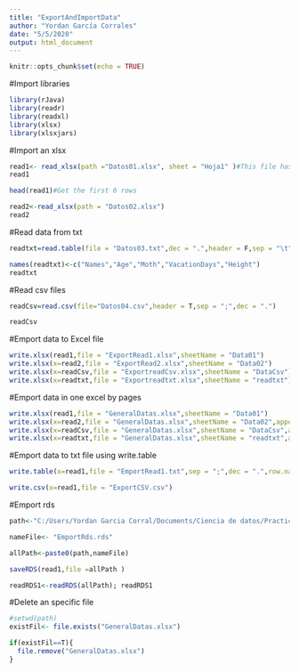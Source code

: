 ---
title: "ExportAndImportData"
author: "Yordan García Corrales"
date: "5/5/2020"
output: html_document
---

```{r setup, include=FALSE}
knitr::opts_chunk$set(echo = TRUE)
```

#Import libraries
```{r}
library(rJava)
library(readr)
library(readxl)
library(xlsx)
library(xlsxjars)
```

#Import an xlsx
```{r}
read1<- read_xlsx(path ="Datos01.xlsx", sheet = "Hoja1" )#This file has more than 1 page.
read1

head(read1)#Get the first 6 rows
```

```{r}
read2<-read_xlsx(path = "Datos02.xlsx")
read2
```


#Read data from txt

```{r}
readtxt=read.table(file = "Datos03.txt",dec = ".",header = F,sep = "\t")

names(readtxt)<-c("Names","Age","Moth","VacationDays","Height")
readtxt
```

#Read csv files
```{r}
readCsv=read.csv(file="Datos04.csv",header = T,sep = ";",dec = ".")

readCsv
```

#Emport data to Excel file
```{r}
write.xlsx(read1,file = "ExportRead1.xlsx",sheetName = "Data01")
write.xlsx(x=read2,file = "ExportRead2.xlsx",sheetName = "Data02")
write.xlsx(x=readCsv,file = "ExportreadCsv.xlsx",sheetName = "DataCsv")
write.xlsx(x=readtxt,file = "Exportreadtxt.xlsx",sheetName = "readtxt")
```

#Emport data in one excel by pages
```{r}
write.xlsx(read1,file = "GeneralDatas.xlsx",sheetName = "Data01")
write.xlsx(x=read2,file = "GeneralDatas.xlsx",sheetName = "Data02",append = TRUE)
write.xlsx(x=readCsv,file = "GeneralDatas.xlsx",sheetName = "DataCsv",append = TRUE)
write.xlsx(x=readtxt,file = "GeneralDatas.xlsx",sheetName = "readtxt",append = TRUE)
```

#Emport data to txt file using write.table
```{r}
write.table(x=read1,file = "EmportRead1.txt",sep = ";",dec = ".",row.names = T, col.names = T)

write.csv(x=read1,file = "ExportCSV.csv")
```

#Emport rds
```{r}
path<-"C:/Users/Yordan Garcia Corral/Documents/Ciencia de datos/Practice and projects/trunk/RStudio/First examples/ImportAndExport/"

nameFile<- "EmportRds.rds"

allPath<-paste0(path,nameFile)

saveRDS(read1,file =allPath )

readRDS1<-readRDS(allPath); readRDS1
```

#Delete an specific file
```{r}
#setwd(path)
existFil<- file.exists("GeneralDatas.xlsx")

if(existFil==T){
  file.remove("GeneralDatas.xlsx")
}
```

